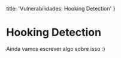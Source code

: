   title: 'Vulnerabilidades: Hooking Detection'
}

# Hooking Detection
Ainda vamos escrever algo sobre isso :)